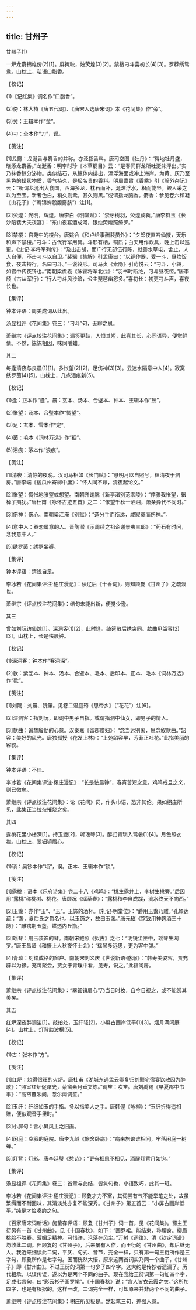 ```yaml
---
---
---
```

title: 甘州子
---



甘州子(1)


一炉龙麝锦帷傍(2)[1]。屏掩映，烛荧煌(3)[2]。禁楼刁斗喜初长(4)[3]。罗荐绣鸳鸯。山枕上，私语口脂香。





【校记】


(1)《记红集》调名作“口脂香”。

(2)傍：林大椿《唐五代词》、《唐宋人选唐宋词》本《花间集》作“旁”。

(3)荧：王辑本作“莹”。

(4)刁：全本作“刀”，误。





【笺注】


[1]龙麝：龙涎香与麝香的并称。亦泛指香料。唐司空图《牡丹》：“得地牡丹盛，晓添龙麝香。”龙涎香：明李时珍《本草纲目》云：“是春间群龙所吐涎沫浮出。”实乃抹香鲸分泌物。类似结石，从鲸体内排出，漂浮海面或冲上海岸。为黄、灰乃至黑色的蜡状物质，香气持久，是极名贵的香料。明周嘉胄《香乘》引《岭外杂记》云：“所谓龙涎出大食国，西海多龙，枕石而卧，涎沫浮水，积而能坚。鲛人采之以为至宝。新者色白，稍久则紫，甚久则黑。”或谓指龙脑香。麝香：参见卷六和凝《山花子》（“莺锦蝉縠馥麝脐”）注[1]。

[2]荧煌：光明，辉煌。唐李白《明堂赋》：“崇牙树羽，荧煌葳蕤。”唐李群玉《长沙陪裴大夫夜宴》：“东山夜宴酒成河，银烛荧煌照绮罗。”

[3]禁楼：宫苑中的楼台。唐姚合《和卢给事酬裴员外》：“夕郎夜直吟仙掖，天乐和声下禁楼。”刁斗：古代行军用具。斗形有柄，铜质；白天用作炊具，晚上击以巡更。《史记·李将军列传》：“及出击胡，而广行无部伍行陈，就善水草屯，舍止，人人自便，不击刁斗以自卫。”裴骃《集解》引孟康曰：“以铜作器，受一斗，昼炊饭食，夜击持行，名曰刁斗。”一说铃形。司马贞《索隐》引荀悦云：“刁斗，小铃，如宫中传夜铃也。”南朝梁虞羲《咏霍将军北伐》：“羽书时断绝，刁斗昼夜惊。”唐李颀《古从军行》：“行人刁斗风沙暗，公主琵琶幽怨多。”喜初长：初更刁斗声，喜夜长也。





【集评】


钟本评语：周美成词从此出。

汤显祖评《花间集》卷三：“刁斗”句，无聊之思。

萧继宗《评点校注花间集》：漏签更鼓，人恨其短，此喜其长，心同语异，便觉鲜倩。不然，陈陈相因，味同嚼蜡。





其二


每逢清夜与良晨(1)[1]。多怅望(2)[2]，足伤神(3)[3]。云迷水隔意中人[4]。寂寞绣罗茵(4)[5]。山枕上，几点泪痕新(5)。





【校记】


(1)逢：正本作“逄”。晨：玄本、汤本、合璧本、钟本、王辑本作“辰”。

(2)怅望：汤本、合璧本作“惆望”。

(3)足：玄本、雪本作“定”。

(4)茵：毛本《词林万选》作“裀”。

(5)泪痕：茅本作“浪痕”。





【笺注】


[1]清夜：清静的夜晚。汉司马相如《长门赋》：“悬明月以自照兮，徂清夜于洞房。”唐李端《宿瓜州寄柳中庸》：“怀人同不寐，清夜起论文。”

[2]怅望：惆怅地张望或想望。南朝齐谢朓《新亭渚别范零陵》：“停骖我怅望，辍棹子夷犹。”唐杜甫《咏怀古迹五首》之二：“怅望千秋一洒泪，萧条异代不同时。”

[3]伤神：伤心。南朝梁江淹《别赋》：“造分手而衔涕，咸寂寞而伤神。”。

[4]意中人：眷恋属意的人。晋陶潜《示周续之祖企谢景夷三郎》：“药石有时闲，念我意中人。”

[5]绣罗茵：绣罗坐褥。





【集评】


钟本评语：清浅自足。

李冰若《花间集评注·栩庄漫记》：读辽后《十香词》，则知顾夐《甘州子》之疏淡也。

萧继宗《评点校注花间集》：结句未能出新，便觉少逊。





其三


曾如刘阮访仙踪[1]。深洞客(1)[2]，此时逢。绮筵散后绣衾同。款曲见韶容(2)[3]。山枕上，长是怯晨钟。





【校记】


(1)深洞客：钟本作“客洞深”。

(2)款：紫芝本、钟本、汤本、合璧本、毛本、后印本、正本、毛本《词林万选》作“欵”。





【笺注】


[1]刘阮：刘晨、阮肇。见卷二温庭筠《思帝乡》（“花花”）注[6]。

[2]深洞客：指刘阮，即词中男子自指。或谓指洞中仙女，即男子的情人。

[3]款曲：诚挚殷勤的心意。汉秦嘉《留郡赠妇》：“念当远别离，思念叙款曲。”韶容：美好的风光。唐独孤授《花发上林》：“上苑韶容早，芳菲正吐花。”此指美丽的容貌。





【集评】


钟本评语：不佳。

李冰若《花间集评注·栩庄漫记》：“长是怯晨钟”，春宵苦短之意。鸡鸣戒旦之义，则已微矣。

萧继宗《评点校注花间集》：论《花间》词，作头巾语，恐非其伦。果如栩庄所见，此集正当拉杂摧烧之矣。





其四


露桃花里小楼深[1]。持玉盏[2]，听瑶琴[3]。醉归青琐入鸳衾(1)[4]。月色照衣襟。山枕上，翠钿镇眉心。





【校记】


(1)琐：吴钞本作“顷”，误。正本、王辑本作“锁”。





【笺注】


[1]露桃：语本《乐府诗集》卷二十八《鸡鸣》：“桃生露井上，李树生桃旁。”后因用“露桃”称桃树、桃花。唐顾况《瑶草春》：“露桃秾李自成蹊，流水终天不向西。”

[2]玉盏：亦作“玉”、“玉”。玉饰的酒杯。《礼记·明堂位》：“爵用玉盏乃雕。”孔颖达疏：“盏，夏后氏之爵名也。以玉饰之，故曰玉盏。”唐元稹《饮致用神麴酒三十韵》：“雕镌荆玉盏，烘透内丘瓶。”

[3]瑶琴：用玉装饰的琴。南朝宋鲍照《拟古》之七：“明镜尘匣中，瑶琴生网罗。”唐王昌龄《和振上人秋夜怀士会》：“瑶琴多远思，更为客中弹。”

[4]青琐：刻镂成格的窗户。南朝宋刘义庆《世说新语·惑溺》：“韩寿美姿容，贾充辟以为掾。充每聚会，贾女于青璅中看，见寿，说之。”此指闺房。





【集评】


萧继宗《评点校注花间集》：“翠钿镇眉心”乃当日时妆，自今日视之，或不能赏其美矣。





其五


红炉深夜醉调笙[1]。敲拍处，玉纤轻[2]。小屏古画岸低平(1)[3]。烟月满闲庭[4]。山枕上，灯背脸波横[5]。





【校记】


(1)古：张本作“方”。





【笺注】


[1]红炉：烧得很旺的火炉。唐杜甫《湖城东遇孟云卿复归刘颢宅宿宴饮散因为醉歌》：“照室红炉促曙光，萦窗素月垂文练。”调笙：吹笙。唐刘禹锡《早夏郡中书事》：“高帘覆朱阁，忽尔闻调笙。”

[2]玉纤：纤细如玉的手指。多以指美人之手。唐韩偓《咏柳》：“玉纤折得遥相赠，便似观音手里时。”

[3]小屏句：言小屏风上之旧画。

[4]闲庭：空寂的庭院。唐李九龄《旅舍卧病》：“病来旅馆谁相问，牢落闲庭一树蝉。”

[5]灯背：灯影。唐李廷璧《愁诗》：“更有相思不相见，酒醒灯背月如钩。”





【集评】


汤显祖评《花间集》卷三：首章与此结，皆隽句也，小语致巧，此其一斑。

李冰若《花间集评注·栩庄漫记》：顾夐才力不富，其词尝有气不能举笔之处，故虽繁缛而不耐回味，其清淡处亦复不能深秀。《甘州子》第五首云：“小屏古画岸低平。”纯是才俭凑韵之句。

《百家唐宋词新话》施蛰存评语：顾夐《甘州子》词一首，见《花间集》。蜀主王衍另有一首《甘州曲》，见《十国春秋》，如下：“画罗裙。能结束，称腰身。柳眉桃脸不胜春。薄媚足精神。可惜许，沦落在风尘。”万树《词律》、清《钦定词谱》均收此二调。但顾夐的《甘州子》，后来屡有人作，而王衍的《甘州曲》，却后继无人。我近来细读此二词，平仄、句式、音节，完全一样，只有第一句王衍所作是三字句，顾夐所作是七字句。因而恍然大悟，原来这两首词实乃同一个曲子，《甘州子》即《甘州曲》。不过王衍的词第一句少了四个字。这大约是传抄者遗漏了。历代相承，以误传误，遂以为是两个不同的曲子。现在我给王衍词第一句加四个字，足成七言句，曰“彩云衫子画罗裙”。《十国春秋》说：“宫人皆衣云霞之衣。”这所加四字，也是有根据的。这样一改，二词完全一样，可知原来并非两个不同的曲子。

萧继宗《评点校注花间集》：栩庄所见极是。然起笔三句，差强人意。